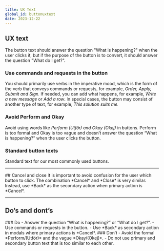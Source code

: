 ```yaml
---
title: UX Text
global_id: buttonuxtext
date: 2023-12-22
---
```


## UX text

The button text should answer the question "What is happening?" when the user clicks it, but if the purpose of the button is to convert, it should answer the question "What do I get?".

### Use commands and requests in the button

You should primarily use verbs in the imperative mood, which is the form of the verb 
that conveys commands or requests, for example, *Order, Apply, Submit and Sign.* 
If needed, you can add what happens, for example, *Write a new message* or *Add a row*. 
In special cases, the button may consist of another type of text, for example, *This solution suits me.*

### Avoid Perform and Okay

Avoid using words like *Perform <SE>(Utför)</SE> and Okay <SE>(Okej)</SE>* in buttons. 
Perform is too formal and Okay is too vague and doesn’t answer the question “What is happening?” when the user clicks the button.

### Standard button texts

Standard text for our most commonly used buttons.

<Row>
<Col><FigmaSVG node="1612-8563" caption="Next/<SE>Nästa</SE>" /></Col>
<Col><FigmaSVG node="1612-8541" caption="Back/<SE>Tillbaka</SE>" /></Col>
<Col><FigmaSVG node="1612-8782" caption="Cancel/<SE>Avbryt</SE>" /></Col>
</Row>
<Row>
<Col><FigmaSVG node="1612-8544" caption="Delete/<SE>Ta bort</SE>" /></Col>
<Col><FigmaSVG node="1612-8548" caption="Change/<SE>Ändra</SE> – takes the user to edit mode." /></Col>
<Col><FigmaSVG node="1612-8551" caption="Save/<SE>Spara</SE>" /></Col>
</Row>
<Row>
<Col><FigmaSVG node="1612-8557" caption="Close/<SE>Stäng</SE> – closing a dialog, modal, slide-out etc." /></Col>
<Col><FigmaSVG node="1612-8554" caption="Sign/<SE>Signera</SE> – signing with BankID." /></Col>
<Col><FigmaSVG node="1612-8560" caption="Identify yourself/<SE>Identifiera dig</SE> – identifying with BankID." /></Col>
</Row>

<hr />


<Row>
<Col>
## Cancel and close
It is important to avoid confusion for the user which button to click. The combination *Cancel* and *Close* is very similar. Instead, use *Back* as the secondary action when primary action is *Cancel*.
</Col>

<Col>
    <FigmaSVG 
        node="259-4049" 
        caption="This is a good example of avoiding confusion for the customer." 
    />
</Col>

</Row>

<hr />

## Do’s and dont’s

<Row>
<Col>
### Do
- Answer the question “What is happening?” or “What do I get?”.
- Use commands or requests in the button.
- Use *Back* as secondary action in modals where primary actions is *Cancel*.

</Col>
<Col>
### Don’t
- Avoid the formal *Perform/<SE>(Utför)</SE>* and the vague *Okay/<SE>(Okej)</SE>*.
- Do not use primary and secondary button text that is too similar to each other.

</Col>
</Row>

<Row>
    <Col>
        <Do>
            <FigmaSVG node="258-3354" />
        </Do>
    </Col>
    <Col>
        <Dont>
            <FigmaSVG node="258-3385" />
        </Dont>
    </Col>
</Row>
